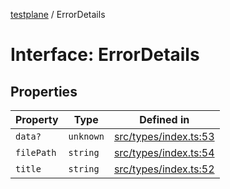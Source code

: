 [testplane](../README.mdx) / ErrorDetails

# Interface: ErrorDetails

## Properties

| Property | Type | Defined in |
| ------ | ------ | ------ |
| `data?` | `unknown` | [src/types/index.ts:53](https://github.com/gemini-testing/testplane/blob/57d0b182c37e21d8bdf52acbb137a028841767af/src/types/index.ts#L53) |
| `filePath` | `string` | [src/types/index.ts:54](https://github.com/gemini-testing/testplane/blob/57d0b182c37e21d8bdf52acbb137a028841767af/src/types/index.ts#L54) |
| `title` | `string` | [src/types/index.ts:52](https://github.com/gemini-testing/testplane/blob/57d0b182c37e21d8bdf52acbb137a028841767af/src/types/index.ts#L52) |
